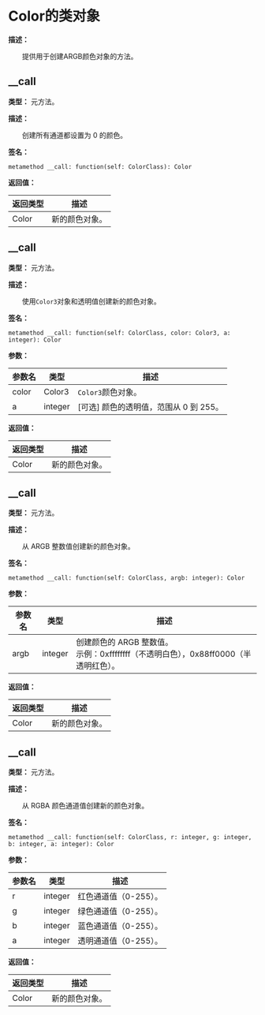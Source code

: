 # Color的类对象

**描述：**

&emsp;&emsp;提供用于创建ARGB颜色对象的方法。

## __call

**类型：** 元方法。

**描述：**

&emsp;&emsp;创建所有通道都设置为 0 的颜色。

**签名：**
```tl
metamethod __call: function(self: ColorClass): Color
```

**返回值：**

| 返回类型 | 描述 |
| --- | --- |
| Color | 新的颜色对象。 |

## __call

**类型：** 元方法。

**描述：**

&emsp;&emsp;使用`Color3`对象和透明值创建新的颜色对象。

**签名：**
```tl
metamethod __call: function(self: ColorClass, color: Color3, a: integer): Color
```

**参数：**

| 参数名 | 类型 | 描述 |
| --- | --- | --- |
| color | Color3 | `Color3`颜色对象。 |
| a | integer | [可选] 颜色的透明值，范围从 0 到 255。 |

**返回值：**

| 返回类型 | 描述 |
| --- | --- |
| Color | 新的颜色对象。 |

## __call

**类型：** 元方法。

**描述：**

&emsp;&emsp;从 ARGB 整数值创建新的颜色对象。

**签名：**
```tl
metamethod __call: function(self: ColorClass, argb: integer): Color
```

**参数：**

| 参数名 | 类型 | 描述 |
| --- | --- | --- |
| argb | integer | 创建颜色的 ARGB 整数值。<br/>示例：0xffffffff（不透明白色），0x88ff0000（半透明红色）。 |

**返回值：**

| 返回类型 | 描述 |
| --- | --- |
| Color | 新的颜色对象。 |

## __call

**类型：** 元方法。

**描述：**

&emsp;&emsp;从 RGBA 颜色通道值创建新的颜色对象。

**签名：**
```tl
metamethod __call: function(self: ColorClass, r: integer, g: integer, b: integer, a: integer): Color
```

**参数：**

| 参数名 | 类型 | 描述 |
| --- | --- | --- |
| r | integer | 红色通道值（0-255）。 |
| g | integer | 绿色通道值（0-255）。 |
| b | integer | 蓝色通道值（0-255）。 |
| a | integer | 透明通道值（0-255）。 |

**返回值：**

| 返回类型 | 描述 |
| --- | --- |
| Color | 新的颜色对象。 |